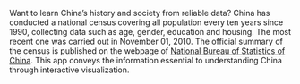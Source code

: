 Want to learn China's history and society from reliable data? China has conducted a national census covering all population every ten years since 1990, collecting data such as age, gender, education and housing. The most recent one was carried out in November 01, 2010. The official summary of the census is published on the webpage of [National Bureau of Statistics of China](http://www.stats.gov.cn/tjsj/pcsj/rkpc/6rp/indexch.htm). This app conveys the information essential to understanding China through interactive visualization. 

